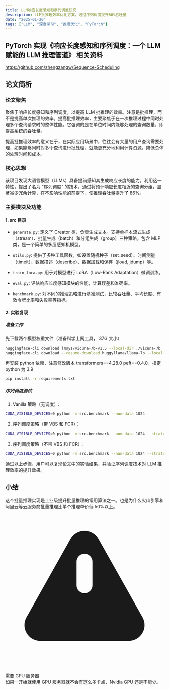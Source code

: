 ```yaml
---
title: LLM响应长度感知和序列调度研究
description: LLM批推理效率优化方案，通过序列调度提升86%吞吐量
date: "2025-01-20"
tags: ["LLM", "深度学习", "推理优化", "PyTorch"]
---
```


## PyTorch 实现《响应长度感知和序列调度：一个 LLM 赋能的 LLM 推理管道》 相关资料

https://github.com/zhengzangw/Sequence-Scheduling

## 论文简析

### 论文聚焦

聚焦于响应长度感知和序列调度，以提高 LLM 批推理的效率。注意是批推理，而不是提高单次推理的效率。提高批推理效率，主要聚焦于在一次推理过程中同时处理多个查询请求时的整体性能。它强调的是在单位时间内能够处理的查询数量，即提高系统的吞吐量。

提高批推理效率的意义在于，在实际应用场景中，往往会有大量的用户查询需要处理，如果能够同时对多个查询进行批处理，就能更充分地利用计算资源，降低总体的处理时间和成本。

### 核心思想

该项目发现大语言模型（LLMs）具备提前感知其生成响应长度的能力。利用这一特性，提出了名为 "序列调度" 的技术，通过将预计响应长度相近的查询分组，显著减少冗余计算，在不影响性能的前提下，使推理吞吐量提升了 86%。

### 主要模块及功能

#### 1. src 目录

- `generate.py`: 定义了 Creator 类，负责生成文本。支持单样本流式生成（stream）、批量生成（batch）和分组生成（group）三种策略。包含 MLP 类，是一个简单的多层感知机模型。

- `utils.py`: 提供了多种工具函数，如设置随机种子（set_seed）、时间测量（timeit）、数据描述（describe）、数据加载和保存（jload, jdump）等。

- `train_lora.py`: 用于对模型进行 LoRA（Low-Rank Adaptation）微调训练。

- `eval.py`: 评估响应长度感知模块的性能，计算误差和准确率。

- `benchmark.py`: 对不同的推理策略进行基准测试，比较吞吐量、平均长度、有效令牌比率和失败率等指标。

#### 2. 实验复现

##### 准备工作

先下载两个模型权重文件（准备科学上网工具， 37G 大小）

```bash
huggingface-cli download lmsys/vicuna-7b-v1.5 --local-dir ./vicuna-7b
huggingface-cli download --resume-download huggyllama/llama-7b --local-dir ./llama-7b --local-dir-use-symlinks False
```

再安装 python 依赖，注意修改版本 transformers==4.28.0 peft==0.4.0，指定 python 为 3.9

```bash
pip install -r requirements.txt
```

##### 序列调度测试

1. Vanilla 策略（无调度）：
```bash
CUDA_VISIBLE_DEVICES=0 python -m src.benchmark --num-data 1024
```

2. 序列调度策略（带 VBS 和 FCR）：
```bash
CUDA_VISIBLE_DEVICES=0 python -m src.benchmark --num-data 1024 --strategy seqsch --vbs --fcr --lora-path ./ckpts/vicuna-response-length-perception-module
```

3. 序列调度策略（不带 VBS 和 FCR）：
```bash
CUDA_VISIBLE_DEVICES=0 python -m src.benchmark --num-data 1024 --strategy seqsch --lora-path ./ckpts/vicuna-response-length-perception-module
```

通过以上步骤，用户可以复现论文中的实验结果，并验证序列调度技术对 LLM 推理效率的提升效果。

## 小结

这个批量推理实现是工业级提升批量推理的常用算法之一。也是为什么火山引擎和阿里云等云服务商批量推理比单个推理单价低 50%以上。

<div className="bg-yellow-50 dark:bg-yellow-900/20 border-l-4 border-yellow-500 p-4 my-6 rounded-r-lg">
  <div className="flex items-start">
    <div className="flex-shrink-0">
      <svg className="w-5 h-5 text-yellow-500 mt-0.5" fill="currentColor" viewBox="0 0 20 20">
        <path fillRule="evenodd" d="M8.257 3.099c.765-1.36 2.722-1.36 3.486 0l5.58 9.92c.75 1.334-.213 2.98-1.742 2.98H4.42c-1.53 0-2.493-1.646-1.743-2.98l5.58-9.92zM11 13a1 1 0 11-2 0 1 1 0 012 0zm-1-8a1 1 0 00-1 1v3a1 1 0 002 0V6a1 1 0 00-1-1z" clipRule="evenodd" />
      </svg>
    </div>
    <div className="ml-3">
      <div className="font-semibold text-yellow-800 dark:text-yellow-200 mb-2">需要 GPU 服务器</div>
      <div className="text-gray-700 dark:text-gray-300">
        如果一开始就使用 GPU 服务器就不会有这么多卡点，Nvidia GPU 还是不能少。
      </div>
    </div>
  </div>
</div>